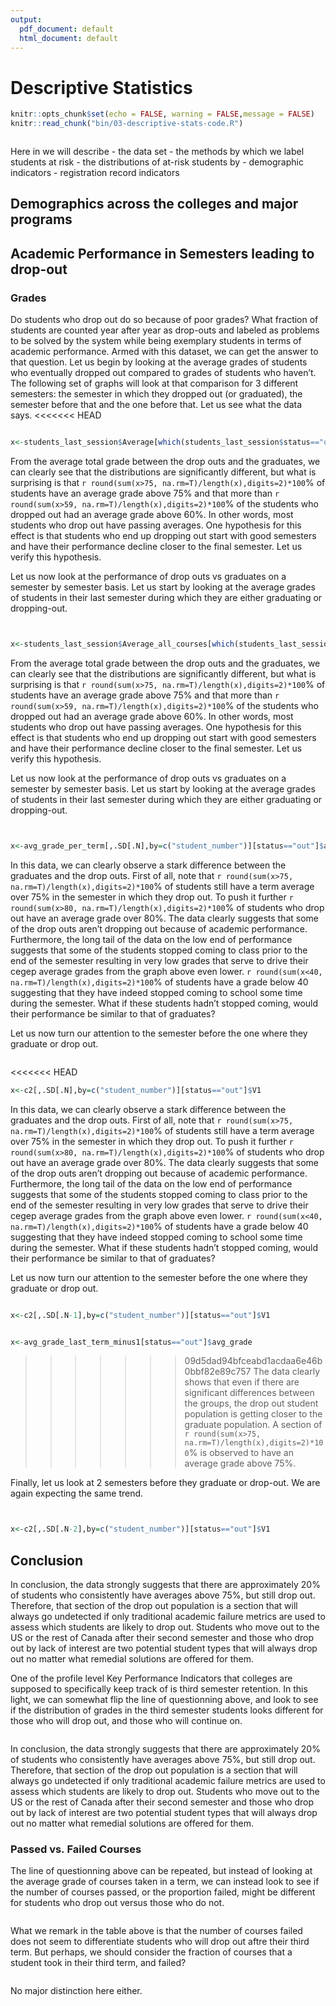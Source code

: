 ```yaml
---
output:
  pdf_document: default
  html_document: default
---
```

# Descriptive Statistics
```r
knitr::opts_chunk$set(echo = FALSE, warning = FALSE,message = FALSE)
knitr::read_chunk("bin/03-descriptive-stats-code.R")
```

```r
```

Here in we will describe
 - the data set
 - the methods by which we label students at risk
 - the distributions of at-risk students by 
     - demographic indicators
     - registration record indicators 

## Demographics across the colleges and major programs


## Academic Performance in Semesters leading to drop-out

### Grades 
Do students who drop out do so because of poor grades? What fraction of students are counted year after year as drop-outs and labeled as problems to be solved by the system while being exemplary students in terms of academic performance. Armed with this dataset, we can get the answer to that question. Let us begin by looking at the average grades of students who eventually dropped out compared to grades of students who haven't. The following set of graphs will look at that comparison for 3 different semesters: the semester in which they dropped out (or graduated), the semester before that and the one before that. Let us see what the data says.
<<<<<<< HEAD

```r
```

```r
x<-students_last_session$Average[which(students_last_session$status=="out")]
```
From the average total grade between the drop outs and the graduates, we can clearly see that the distributions are significantly different, but what is surprising is that `r round(sum(x>75, na.rm=T)/length(x),digits=2)*100`% of students have an average grade above 75% and that more than `r round(sum(x>59, na.rm=T)/length(x),digits=2)*100`% of the students who dropped out had an average grade above 60%. In other words, most students who drop out have passing averages. One hypothesis for this effect is that students who end up dropping out start with good semesters and have their performance decline closer to the final semester. Let us verify this hypothesis. 

Let us now look at the performance of drop outs vs graduates on a semester by semester basis. Let us start by looking at the average grades of students in their last semester during which they are either graduating or dropping-out. 
```r
```

```r
```

```r
x<-students_last_session$Average_all_courses[which(students_last_session$status=="out")]
```
From the average total grade between the drop outs and the graduates, we can clearly see that the distributions are significantly different, but what is surprising is that `r round(sum(x>75, na.rm=T)/length(x),digits=2)*100`% of students have an average grade above 75% and that more than `r round(sum(x>59, na.rm=T)/length(x),digits=2)*100`% of the students who dropped out had an average grade above 60%. In other words, most students who drop out have passing averages. One hypothesis for this effect is that students who end up dropping out start with good semesters and have their performance decline closer to the final semester. Let us verify this hypothesis. 

Let us now look at the performance of drop outs vs graduates on a semester by semester basis. Let us start by looking at the average grades of students in their last semester during which they are either graduating or dropping-out.  

```r
```

```r
```

```r
x<-avg_grade_per_term[,.SD[.N],by=c("student_number")][status=="out"]$avg_grade
```

In this data, we can clearly observe a stark difference between the graduates and the drop outs. First of all, note that `r round(sum(x>75, na.rm=T)/length(x),digits=2)*100`% of students still have a term average over 75% in the semester in which they drop out. To push it further `r round(sum(x>80, na.rm=T)/length(x),digits=2)*100`% of students who drop out have an average grade over 80%. The data clearly suggests that some of the drop outs aren't dropping out because of academic performance. Furthermore, the long tail of the data on the low end of performance suggests that some of the students stopped coming to class prior to the end of the semester resulting in very low grades that serve to drive their cegep average grades from the graph above even lower. `r round(sum(x<40, na.rm=T)/length(x),digits=2)*100`% of students have a grade below 40 suggesting that they have indeed stopped coming to school some time during the semester. What if these students hadn't stopped coming, would their performance be similar to that of graduates? 

Let us now turn our attention to the semester before the one where they graduate or drop out.

```r
```
<<<<<<< HEAD
```r
x<-c2[,.SD[.N],by=c("student_number")][status=="out"]$V1
```

In this data, we can clearly observe a stark difference between the graduates and the drop outs. First of all, note that `r round(sum(x>75, na.rm=T)/length(x),digits=2)*100`% of students still have a term average over 75% in the semester in which they drop out. To push it further `r round(sum(x>80, na.rm=T)/length(x),digits=2)*100`% of students who drop out have an average grade over 80%. The data clearly suggests that some of the drop outs aren't dropping out because of academic performance. Furthermore, the long tail of the data on the low end of performance suggests that some of the students stopped coming to class prior to the end of the semester resulting in very low grades that serve to drive their cegep average grades from the graph above even lower. `r round(sum(x<40, na.rm=T)/length(x),digits=2)*100`% of students have a grade below 40 suggesting that they have indeed stopped coming to school some time during the semester. What if these students hadn't stopped coming, would their performance be similar to that of graduates? 

Let us now turn our attention to the semester before the one where they graduate or drop out. 
```r
```
```r
x<-c2[,.SD[.N-1],by=c("student_number")][status=="out"]$V1
```


```r
```

```r
x<-avg_grade_last_term_minus1[status=="out"]$avg_grade
```
>>>>>>> 09d5dad94bfceabd1acdaa6e46b0bbf82e89c757
The data clearly shows that even if there are significant differences between the groups, the drop out student population is getting closer to the graduate population. A section of `r round(sum(x>75, na.rm=T)/length(x),digits=2)*100`% is observed to have an average grade above 75%.

Finally, let us look at 2 semesters before they graduate or drop-out. We are again expecting the same trend.

```r
```

```r
```
```r
x<-c2[,.SD[.N-2],by=c("student_number")][status=="out"]$V1
```
## Conclusion

In conclusion, the data strongly suggests that there are approximately 20% of students who consistently have averages above 75%, but still drop out. Therefore, that section of the drop out population is a section that will always go undetected if only traditional academic failure metrics are used to assess which students are likely to drop out. Students who move out to the US or the rest of Canada after their second semester and those who drop out by lack of interest are two potential student types that will always drop out no matter what remedial solutions are offered for them. 

One of the profile level Key Performance Indicators that colleges are supposed to specifically keep track of is third semester retention. In this light, we can somewhat flip the line of questionning above, and look to see if the distribution of grades in the third semester students looks different for those who will drop out, and those who will continue on. 

```r
```


In conclusion, the data strongly suggests that there are approximately 20% of students who consistently have averages above 75%, but still drop out. Therefore, that section of the drop out population is a section that will always go undetected if only traditional academic failure metrics are used to assess which students are likely to drop out. Students who move out to the US or the rest of Canada after their second semester and those who drop out by lack of interest are two potential student types that will always drop out no matter what remedial solutions are offered for them. 

### Passed vs. Failed Courses
The line of questionning above can be repeated, but instead of looking at the average grade of courses taken in a term, we can instead look to see if the number of courses passed, or the proportion failed, might be different for students who drop out versus those who do not. 

```r
```

What we remark in the table above is that the number of courses failed does not seem to differentiate students who will drop out aftre their third term. But perhaps, we should consider the fraction of courses that a student took in their third term, and failed?

```r
```

No major distinction here either.


